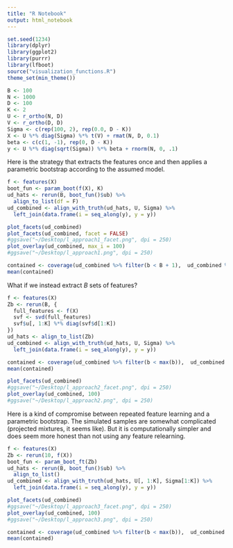 ```yaml
---
title: "R Notebook"
output: html_notebook
---
```


```r
set.seed(1234)
library(dplyr)
library(ggplot2)
library(purrr)
library(lfboot)
source("visualization_functions.R")
theme_set(min_theme())
```
```r
B <- 100
N <- 1000
D <- 100
K <- 2
U <- r_ortho(N, D)
V <- r_ortho(D, D)
Sigma <- c(rep(100, 2), rep(0.0, D - K))
X <- U %*% diag(Sigma) %*% t(V) + rmat(N, D, 0.1)
beta <- c(c(1, -1), rep(0, D - K))
y <- U %*% diag(sqrt(Sigma)) %*% beta + rnorm(N, 0, .1)
```

Here is the strategy that extracts the features once and then applies a
parametric bootstrap according to the assumed model.

```r
f <- features(X)
boot_fun <- param_boot(f(X), K)
ud_hats <- rerun(B, boot_fun()$ub) %>%
  align_to_list(df = F)
ud_combined <- align_with_truth(ud_hats, U, Sigma) %>%
  left_join(data.frame(i = seq_along(y), y = y))
```

```r
plot_facets(ud_combined)
plot_facets(ud_combined, facet = FALSE)
#ggsave("~/Desktop/l_approach1_facet.png", dpi = 250)
plot_overlay(ud_combined, max_i = 100)
#ggsave("~/Desktop/l_approach1.png", dpi = 250)
```


```r
contained <- coverage(ud_combined %>% filter(b < B + 1),  ud_combined %>% filter(b == B + 1))
mean(contained)
```

What if we instead extract $B$ sets of features?

```r
f <- features(X)
Zb <- rerun(B, {
  full_features <- f(X)
  svf <- svd(full_features) 
  svf$u[, 1:K] %*% diag(svf$d[1:K])
})
ud_hats <- align_to_list(Zb)
ud_combined <- align_with_truth(ud_hats, U, Sigma) %>%
  left_join(data.frame(i = seq_along(y), y = y))
```

```r
contained <- coverage(ud_combined %>% filter(b < max(b)),  ud_combined %>% filter(b == max(b)))
mean(contained)
```

```r
plot_facets(ud_combined)
#ggsave("~/Desktop/l_approach2_facet.png", dpi = 250)
plot_overlay(ud_combined, 100)
#ggsave("~/Desktop/l_approach2.png", dpi = 250)
```

Here is a kind of compromise between repeated feature learning and a parametric
bootstrap. The simulated samples are somewhat complicated (projected mixtures,
it seems like). But it is computationally simpler and does seem more honest than
not using any feature relearning.

```r
f <- features(X)
Zb <- rerun(10, f(X))
boot_fun <- param_boot_ft(Zb)
ud_hats <- rerun(B, boot_fun()$ub) %>%
  align_to_list()
ud_combined <- align_with_truth(ud_hats, U[, 1:K], Sigma[1:K]) %>%
  left_join(data.frame(i = seq_along(y), y = y))
```

```r
plot_facets(ud_combined)
#ggsave("~/Desktop/l_approach3_facet.png", dpi = 250)
plot_overlay(ud_combined, 100)
#ggsave("~/Desktop/l_approach3.png", dpi = 250)
```
```r
contained <- coverage(ud_combined %>% filter(b < max(b)),  ud_combined %>% filter(b == max(b)))
mean(contained)
```

